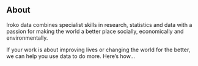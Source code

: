 ## About

Iroko data combines specialist skills in research, statistics and data with a passion for making the world a better place socially, economically and environmentally.

If your work is about improving lives or changing the world for the better, we can help you use data to do more. Here’s how…
